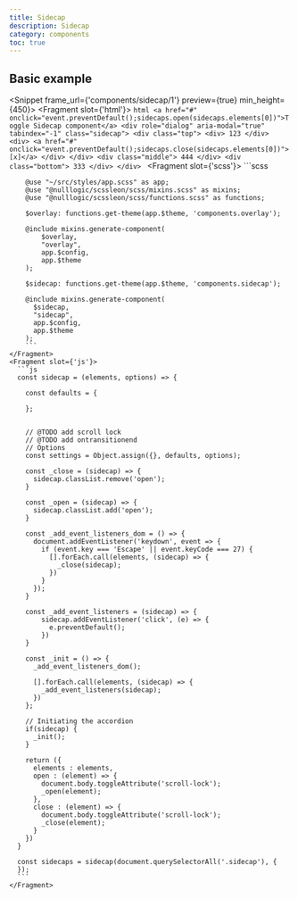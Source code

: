 ```yaml
---
title: Sidecap
description: Sidecap
category: components
toc: true
---
```


## Basic example

<Snippet frame_url={'components/sidecap/1'} preview={true} min_height={450}>
    <Fragment slot={'html'}>
        ```html
        <a href="#" onclick="event.preventDefault();sidecaps.open(sidecaps.elements[0])">Toggle Sidecap component</a>
        <div role="dialog" aria-modal="true" tabindex="-1" class="sidecap">
          <div class="top">
            <div>
              123
            </div>
            <div>
              <a href="#" onclick="event.preventDefault();sidecaps.close(sidecaps.elements[0])">[x]</a>
            </div>
          </div>
          <div class="middle">
            444
          </div>
          <div class="bottom">
            333
          </div>
        </div>
        ```
    </Fragment>
    <Fragment slot={'scss'}>
        ```scss

        @use "~/src/styles/app.scss" as app;
        @use "@nulllogic/scssleon/scss/mixins.scss" as mixins;
        @use "@nulllogic/scssleon/scss/functions.scss" as functions;

        $overlay: functions.get-theme(app.$theme, 'components.overlay');

        @include mixins.generate-component(
            $overlay,
            "overlay",
            app.$config,
            app.$theme
        );

        $sidecap: functions.get-theme(app.$theme, 'components.sidecap');

        @include mixins.generate-component(
          $sidecap,
          "sidecap",
          app.$config,
          app.$theme
        );
        ```
    </Fragment>
    <Fragment slot={'js'}>
      ```js
      const sidecap = (elements, options) => {

        const defaults = {

        };


        // @TODO add scroll lock
        // @TODO add ontransitionend
        // Options
        const settings = Object.assign({}, defaults, options);

        const _close = (sidecap) => {
          sidecap.classList.remove('open');
        }

        const _open = (sidecap) => {
          sidecap.classList.add('open');
        }

        const _add_event_listeners_dom = () => {
          document.addEventListener('keydown', event => {
            if (event.key === 'Escape' || event.keyCode === 27) {
              [].forEach.call(elements, (sidecap) => {
                _close(sidecap);
              })
            }
          });
        }

        const _add_event_listeners = (sidecap) => {
            sidecap.addEventListener('click', (e) => {
              e.preventDefault();
            })
        }

        const _init = () => {
          _add_event_listeners_dom();

          [].forEach.call(elements, (sidecap) => {
            _add_event_listeners(sidecap);
          })
        };

        // Initiating the accordion
        if(sidecap) {
          _init();
        }

        return ({
          elements : elements,
          open : (element) => {
            document.body.toggleAttribute('scroll-lock');
            _open(element);
          },
          close : (element) => {
            document.body.toggleAttribute('scroll-lock');
            _close(element);
          }
        })
      }

      const sidecaps = sidecap(document.querySelectorAll('.sidecap'), {
      });
      ```
    </Fragment>
</Snippet>
